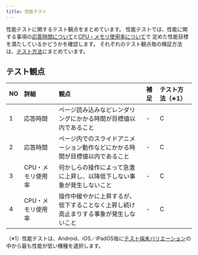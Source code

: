 ```yaml
---
title: 性能テスト
---
```


性能テストに関するテスト観点をまとめています。
性能テストでは、性能に関する事項の[応答時間について](../../requirements/non-functional/performance.mdx#応答時間について)と[CPU・メモリ使用率について](../../requirements/non-functional/performance.mdx#cpuメモリ使用率について)で
定めた性能目標を満たしているかどうかを確認します。
それぞれのテスト観点毎の検証方法は、[テスト方法](functional-testing.mdx#テスト方法)にまとめています。

## テスト観点

| NO | 詳細 | 観点 | 補足 | テスト方法（※1） |
| :--- | :--- | :--- | :--- | :--- |
| 1 | 応答時間 | ページ読み込みなどレンダリングにかかる時間が目標値以内であること | - | C |
| 2 | 応答時間 | ページ内でのスライドアニメーション動作などにかかる時間が目標値以内であること | - | C |
| 3 | CPU・メモリ使用率 | 何かしらの操作によって急激に上昇し、以降低下しない事象が発生しないこと | - | C |
| 4 | CPU・メモリ使用率 | 操作中緩やかに上昇するが、低下することなく上昇し続け高止まりする事象が発生しないこと | - | C |

（※1）性能テストは、Android、iOS／iPadOS毎に[テスト端末バリエーション](../../test-planning/test-variation.mdx)の中から最も性能が低い機種を選択します。
